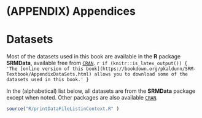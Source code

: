 # (APPENDIX) Appendices {-}


# Datasets {#AppendixDataSets}

Most of the datasets used in this book are available in the **R** package **SRMData**, available free from [`CRAN`](https://CRAN.R-project.org/package=SRMData).
`r if (knitr::is_latex_output()) {
   'The [online version of this book](https://bookdown.org/pkaldunn/SRM-Textbook/AppendixDataSets.html) allows you to download some of the datasets used in this book.'
}`

In the (alphabetical) list below, all datasets are from the **SRMData** package except when noted.
Other packages are also available [`CRAN`](https://CRAN.R-project.org).



<!-- ```{r, child = if (knitr::is_html_output()) './children/DataSets.Rmd'} -->
<!-- ``` -->


```{=latex}
\begin{small}
```


```r
source("R/printDataFileListinContext.R" )  
```


```{=latex}
\end{small}
```


<!-- --- -->

<!-- :::::: {.cols data-latex="[T]"} -->

<!-- ::: {.col data-latex="{0.46\textwidth}"} -->

<!-- **Dataset used in Chapter 7** -->

<!-- * `Placebos` -->


<!-- **Datasets used in Chapter 12** -->

<!-- * `BabyBoom` -->
<!-- * `faithful` (comes with **R**) -->
<!-- * `DanishLC` -->
<!-- * `NHANES` (from the **R** package `NHANES`) -->
<!-- * `AISsub` -->
<!-- * `InsulationBeforeAfter` -->
<!-- * `Lynx` -->
<!-- * `NMiner` -->
<!-- * `HCrabs` -->

<!-- **Datasets used in Chapter 13** -->

<!-- * `MaryRiver` -->
<!-- * `Perm` -->
<!-- * `NHANES` (from the **R** package `NHANES`) -->


<!-- ::: -->

<!-- ::: {.col data-latex="{0.06\textwidth}"} -->
<!-- \  -->
<!-- <!-- an empty Div (with a white space), serving as -->
<!-- a column separator -->
<!-- ::: -->

<!-- ::: {.col data-latex="{0.46\textwidth}"} -->

<!-- **Datasets used in Chapter 14** -->

<!-- * `KStones` -->
<!-- * `NHANES` -->
<!-- * `EmeraldAug` -->


<!-- **Datasets used in Chapter 18** -->

<!-- * `Diabetes` -->
<!-- * `Possums` -->


<!-- **Datasets used in Chapter 21** -->

<!-- * `Fluoro` -->
<!-- * `LungCap` -->

<!-- **Datasets used in Chapter 23** -->




<!-- * `StudentWt` -->
<!-- * `Flowering` -->
<!-- * `Fruit` -->
<!-- * `Captopril` -->
<!-- * `Anorexia` -->
<!-- * `Stress` -->


<!-- ::: -->
<!-- :::::: -->


<!-- :::::: {.cols data-latex="[T]"} -->

<!-- ::: {.col data-latex="{0.46\textwidth}"} -->




<!-- **Datasets used in Chapter 24** -->

<!-- * `ReactionTimePhoneInd` -->
<!-- * `Lime` -->
<!-- * `Speed` -->
<!-- * `Deceleration` -->
<!-- * `ForwardFall` -->


<!-- **Datasets used in Chapter 25** -->

<!-- * `EmeraldAug` -->
<!-- * `HatSunglasses` -->
<!-- * `PetBirds` -->

<!-- **Datasets used in Chapter 26** -->

<!-- * `Diabetes` -->


<!-- **Datasets used in Chapter 29** -->

<!-- * `BodyTemp` -->


<!-- **Datasets used in Chapter 30** -->

<!-- * `Battery` -->


<!-- **Datasets used in Chapter 31** -->

<!-- * `SoilCN` -->
<!-- * `Flowering` -->
<!-- * `Fruit` -->
<!-- * `Captopril` -->
<!-- * `Ferritin` -->
<!-- * `Stress` -->


<!-- **Datasets used in Chapter 32** -->

<!-- * `Snakes` -->
<!-- * `Speed` -->
<!-- * `Deceleration` -->


<!-- **Datasets used in Chapter 33** -->

<!-- * `PetBirds` -->
<!-- * `ShoppingBags` -->
<!-- * `EmeraldAug` -->
<!-- * `HatSunglasses` -->
<!-- * `EmeraldAug` -->
<!-- * `HatSunglasses` -->

<!-- ::: -->

<!-- ::: {.col data-latex="{0.06\textwidth}"} -->
<!-- \  -->
<!-- <!-- an empty Div (with a white space), serving as -->
<!-- a column separator -->
<!-- ::: -->

<!-- ::: {.col data-latex="{0.46\textwidth}"} -->


<!-- **Datasets used in Chapter 35** -->

<!-- * `RedDeer` -->
<!-- * `LungCap` -->
<!-- * `Lime` -->
<!-- * `YieldDen` -->
<!-- * `SDrink` -->
<!-- * `Mandible` -->
<!-- * `Gorillas` -->
<!-- * `Windmill` -->
<!-- * `SoilCN` -->
<!-- * `StudentWt` -->


<!-- **Datasets used in Chapter 36** -->

<!-- * `Sanddollars` -->
<!-- * `LungCap` -->
<!-- * `Peas` -->
<!-- * `Cyclones` -->
<!-- * `RedDeer` -->
<!-- * `Dogs` -->
<!-- * `Removal` -->
<!-- * `Punting` -->
<!-- * `SDrink` -->
<!-- * `Bitumen` -->
<!-- * `Possums` -->
<!-- * `Soils` -->


<!-- **Datasets used in Chapter 37** -->

<!-- * `RedDeer` -->
<!-- * `Cyclones` -->
<!-- * `EDpatients` -->
<!-- * `OSA` -->
<!-- * `Removal` -->
<!-- * `AISsub` -->
<!-- * `Throttle` -->
<!-- * `Punting` -->
<!-- * `Bitumen` -->


<!-- **Datasets used in Chapter 39** -->

<!-- * `NHANES`  (from the **R** package `NHANES`) -->

<!-- ::: -->
<!-- :::::: -->



